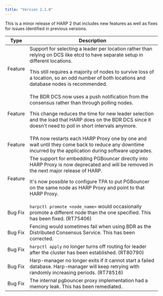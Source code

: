 ```yaml
---
title: "Version 2.1.0"
---
```


This is a minor release of HARP 2 that includes new features as well
as fixes for issues identified in previous versions.

| Type | Description |
| ---- |------------ |
| Feature | Support for selecting a leader per location rather than relying on DCS like etcd to have separate setup in different locations. <p>This still requires a majority of nodes to survive loss of a location, so an odd number of both locations and database nodes is recommended.</p> |
| Feature | The BDR DCS now uses a push notification from the consensus rather than through polling nodes. <p>This change reduces the time for new leader selection and the load that HARP does on the BDR DCS since it doesn't need to poll in short intervals anymore.</p> |
| Feature | TPA now restarts each HARP Proxy one by one and wait until they come back to reduce any downtime incurred by the application during software upgrades. |
| Feature | The support for embedding PGBouncer directly into HARP Proxy is now deprecated and will be removed in the next major release of HARP. <p>It's now possible to configure TPA to put PGBouncer on the same node as HARP Proxy and point to that HARP Proxy. </p> |
| Bug Fix | `harpctl promote <node_name>` would occasionally promote a different node than the one specified.  This has been fixed. (RT75406) |
| Bug Fix | Fencing would sometimes fail when using BDR as the Distributed Consensus Service.  This has been corrected. |
| Bug Fix | `harpctl apply` no longer turns off routing for leader after the cluster has been established. (RT80790) |
| Bug Fix | Harp-manager no longer exits if it cannot start a failed database. Harp-manager will keep retrying with randomly increasing periods. (RT78516) |
| Bug Fix | The internal pgbouncer proxy implementation had a memory leak.  This has been remediated. |
